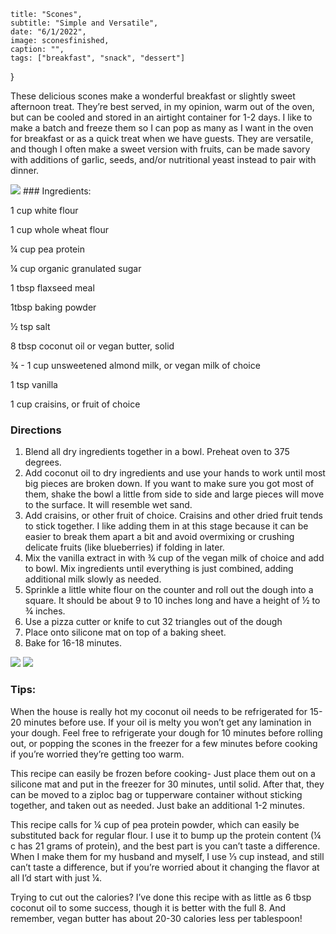 
    title: "Scones",
    subtitle: "Simple and Versatile",
    date: "6/1/2022",
    image: sconesfinished,
    caption: "",
    tags: ["breakfast", "snack", "dessert"]
}

These delicious scones make a wonderful breakfast or slightly sweet afternoon treat. They’re best served, in my opinion, warm out of the oven, but can be cooled and stored in an airtight container for 1-2 days. I like to make a batch and freeze them so I can pop as many as I want in the oven for breakfast or as a quick treat when we have guests. They are versatile, and though I often make a sweet version with fruits, can be made savory with additions of garlic, seeds, and/or nutritional yeast instead to pair with dinner.

<img src={ingredients} />
### Ingredients:

1 cup white flour

1 cup whole wheat flour

¼ cup pea protein

¼ cup organic granulated sugar

1 tbsp flaxseed meal

1tbsp baking powder

½ tsp salt

8 tbsp coconut oil or vegan butter, solid

¾ - 1 cup unsweetened almond milk, or vegan milk of choice

1 tsp vanilla

1 cup craisins, or fruit of choice

### Directions

1. Blend all dry ingredients together in a bowl. Preheat oven to 375 degrees.
2. Add coconut oil to dry ingredients and use your hands to work until most big pieces are broken down. If you want to make sure you got most of them, shake the bowl a little from side to side and large pieces will move to the surface. It will resemble wet sand.
3. Add craisins, or other fruit of choice. Craisins and other dried fruit tends to stick together. I like adding them in at this stage because it can be easier to break them apart a bit and avoid overmixing or crushing delicate fruits (like blueberries) if folding in later.
4. Mix the vanilla extract in with ¾ cup of the vegan milk of choice and add to bowl. Mix ingredients until everything is just combined, adding additional milk slowly as needed.
5. Sprinkle a little white flour on the counter and roll out the dough into a square. It should be about 9 to 10 inches long and have a height of ½ to ¾ inches.
6. Use a pizza cutter or knife to cut 32 triangles out of the dough
7. Place onto silicone mat on top of a baking sheet.
8. Bake for 16-18 minutes.

<img src={cutdough} />

<img src={ontray} />

### Tips:

When the house is really hot my coconut oil needs to be refrigerated for 15-20 minutes before use. If your oil is melty you won’t get any lamination in your dough. Feel free to refrigerate your dough for 10 minutes before rolling out, or popping the scones in the freezer for a few minutes before cooking if you’re worried they’re getting too warm.

This recipe can easily be frozen before cooking- Just place them out on a silicone mat and put in the freezer for 30 minutes, until solid. After that, they can be moved to a ziploc bag or tupperware container without sticking together, and taken out as needed. Just bake an additional 1-2 minutes.

This recipe calls for ¼ cup of pea protein powder, which can easily be substituted back for regular flour. I use it to bump up the protein content (¼ c has 21 grams of protein), and the best part is you can’t taste a difference. When I make them for my husband and myself, I use ⅓ cup instead, and still can’t taste a difference, but if you’re worried about it changing the flavor at all I’d start with just ¼.

Trying to cut out the calories? I’ve done this recipe with as little as 6 tbsp coconut oil to some success, though it is better with the full 8. And remember, vegan butter has about 20-30 calories less per tablespoon!
